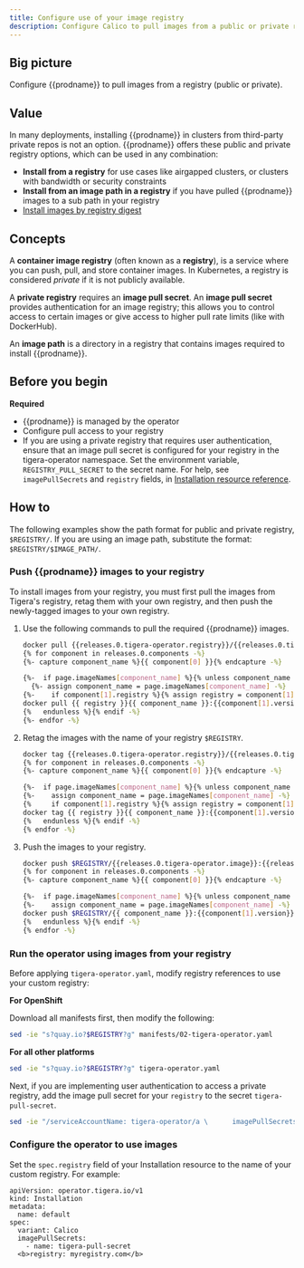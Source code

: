 ```yaml
---
title: Configure use of your image registry
description: Configure Calico to pull images from a public or private registry.
---
```


## Big picture

Configure {{prodname}} to pull images from a registry (public or private).

## Value

In many deployments, installing {{prodname}} in clusters from third-party private repos is not an option. {{prodname}} offers these public and private registry options, which can be used in any combination:

- **Install from a registry** for use cases like airgapped clusters, or clusters with bandwidth or security constraints
- **Install from an image path in a registry** if you have pulled {{prodname}} images to a sub path in your registry
- [Install images by registry digest](imageset.mdx)

## Concepts

A **container image registry** (often known as a **registry**), is a service where you can push, pull, and store container images. In Kubernetes, a registry is considered _private_ if it is not publicly available.

A **private registry** requires an **image pull secret**. An **image pull secret** provides authentication for an image registry; this allows you to control access to certain images or give access to higher pull rate limits (like with DockerHub).

An **image path** is a directory in a registry that contains images required to install {{prodname}}.

## Before you begin

**Required**

- {{prodname}} is managed by the operator
- Configure pull access to your registry
- If you are using a private registry that requires user authentication, ensure that an image pull secret is configured for your registry in the tigera-operator namespace. Set the environment variable, `REGISTRY_PULL_SECRET` to the secret name. For help, see `imagePullSecrets` and `registry` fields, in [Installation resource reference](../../reference/installation/api.mdx).

## How to

The following examples show the path format for public and private registry, `$REGISTRY/`. If you are using an image path, substitute the format: `$REGISTRY/$IMAGE_PATH/`.

### Push {{prodname}} images to your registry

To install images from your registry, you must first pull the images from Tigera's registry, retag them with your own registry, and then push the newly-tagged images to your own registry.

1. Use the following commands to pull the required {{prodname}} images.

   ```bash
   docker pull {{releases.0.tigera-operator.registry}}/{{releases.0.tigera-operator.image}}:{{releases.0.tigera-operator.version}}
   {% for component in releases.0.components -%}
   {%- capture component_name %}{{ component[0] }}{% endcapture -%}

   {%-  if page.imageNames[component_name] %}{% unless component_name contains "flannel" -%}
     {%- assign component_name = page.imageNames[component_name] -%}
   {%-    if component[1].registry %}{% assign registry = component[1].registry | append: "/" %}{% else %}{% assign registry = page.registry -%} {% endif -%}
   docker pull {{ registry }}{{ component_name }}:{{component[1].version}}
   {%   endunless %}{% endif -%}
   {%- endfor -%}
   ```

1. Retag the images with the name of your registry `$REGISTRY`.

   ```bash
   docker tag {{releases.0.tigera-operator.registry}}/{{releases.0.tigera-operator.image}}:{{releases.0.tigera-operator.version}} $REGISTRY/{{releases.0.tigera-operator.image}}:{{releases.0.tigera-operator.version}}
   {% for component in releases.0.components -%}
   {%- capture component_name %}{{ component[0] }}{% endcapture -%}

   {%-  if page.imageNames[component_name] %}{% unless component_name contains "flannel" -%}
   {%-    assign component_name = page.imageNames[component_name] -%}
   {%     if component[1].registry %}{% assign registry = component[1].registry | append: "/" %}{% else %}{% assign registry = page.registry -%} {% endif -%}
   docker tag {{ registry }}{{ component_name }}:{{component[1].version}} $REGISTRY/{{ component_name }}:{{component[1].version}}
   {%   endunless %}{% endif -%}
   {% endfor -%}
   ```

1. Push the images to your registry.

   ```bash
   docker push $REGISTRY/{{releases.0.tigera-operator.image}}:{{releases.0.tigera-operator.version}}
   {% for component in releases.0.components -%}
   {%- capture component_name %}{{ component[0] }}{% endcapture -%}

   {%-  if page.imageNames[component_name] %}{% unless component_name contains "flannel" -%}
   {%-    assign component_name = page.imageNames[component_name] -%}
   docker push $REGISTRY/{{ component_name }}:{{component[1].version}}
   {%   endunless %}{% endif -%}
   {% endfor -%}
   ```

### Run the operator using images from your registry

Before applying `tigera-operator.yaml`, modify registry references to use your custom registry:

**For OpenShift**

Download all manifests first, then modify the following:

```bash
sed -ie "s?quay.io?$REGISTRY?g" manifests/02-tigera-operator.yaml
```

**For all other platforms**

```bash
sed -ie "s?quay.io?$REGISTRY?g" tigera-operator.yaml
```

Next, if you are implementing user authentication to access a private registry, add the image pull secret for your `registry` to the secret `tigera-pull-secret`.

```bash
sed -ie "/serviceAccountName: tigera-operator/a \      imagePullSecrets:\n\      - name: $REGISTRY_PULL_SECRET"  tigera-operator.yaml
```

### Configure the operator to use images

Set the `spec.registry` field of your Installation resource to the name of your custom registry. For example:

```
apiVersion: operator.tigera.io/v1
kind: Installation
metadata:
  name: default
spec:
  variant: Calico
  imagePullSecrets:
    - name: tigera-pull-secret
  <b>registry: myregistry.com</b>
```
